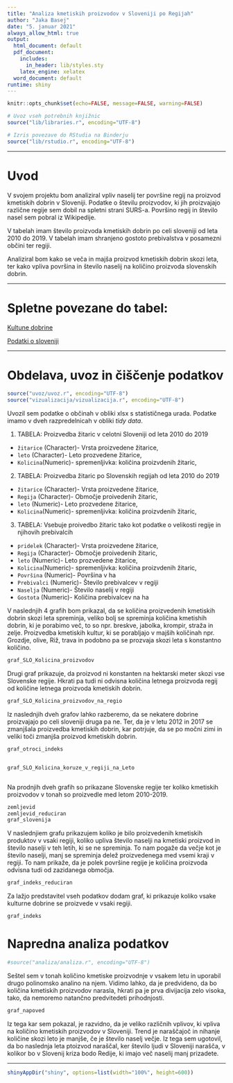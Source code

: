 ```yaml
---
title: "Analiza kmetiskih proizvodov v Sloveniji po Regijah"
author: "Jaka Basej"
date: "5. januar 2021"
always_allow_html: true
output:
  html_document: default
  pdf_document:
    includes:
      in_header: lib/styles.sty
    latex_engine: xelatex
  word_document: default
runtime: shiny
---
```


```r
knitr::opts_chunk$set(echo=FALSE, message=FALSE, warning=FALSE)

# Uvoz vseh potrebnih knjižnic
source("lib/libraries.r", encoding="UTF-8")
```

```r
# Izris povezave do RStudia na Binderju
source("lib/rstudio.r", encoding="UTF-8")
```
***
# Uvod   

V svojem projektu bom analiziral vpliv naselij ter površine regij na proizvod kmetiskih dobrin v Sloveniji. Podatke o številu proizvodov, ki jih proizvajajo različne regije sem dobil na spletni strani SURS-a. Površino regij in število nasel sem pobral iz Wikipedije.

V tabelah imam število proizvoda kmetiskih dobrin po celi sloveniji od leta 2010 do 2019. V tabelah imam shranjeno gostoto prebivalstva v posamezni občini ter regiji.

Analiziral bom kako se veča in majša proizvod kmetiskih dobrin skozi leta, ter kako vpliva površina in število naselij na količino proizvoda slovenskih dobrin.

***

# Spletne povezane do tabel:

[Kultune dobrine](<https://pxweb.stat.si/SiStatData/pxweb/sl/Data/-/1502410S.px>)

[Podatki o sloveniji](https://sl.wikipedia.org/wiki/Seznam_občin_v_Sloveniji>)


***

# Obdelava, uvoz in čiščenje podatkov

```r
source("uvoz/uvoz.r", encoding="UTF-8")
source("vizualizacija/vizualizacija.r", encoding="UTF-8")
```

Uvozil sem podatke o občinah v obliki xlsx s statističnega urada. Podatke imamo v dveh razpredelnicah v obliki *tidy data*.

1. TABELA: Proizvedba žitaric v celotni Sloveniji od leta 2010 do 2019 
  - `žitarice` (Character)- Vrsta proizvedene žitarice,
  - `leto` (Character)- Leto prozvedene žitarice,
  - `Kolicina`(Numeric)- spremenljivka: količina proizvdenih žitaric,
  
2. TABELA: Proizvedba žitaric po Slovenskih regijah od leta 2010 do 2019 
  - `žitarice` (Character)- Vrsta proizvedene žitarice,
  - `Regija` (Character)- Območje proivedenih žitaric,
  - `leto` (Numeric)- Leto prozvedene žitarice,
  - `Kolicina`(Numeric)- spremenljivka: količina proizvdenih žitaric,
  
3. TABELA: Vsebuje proivedbo žitaric tako kot podatke o velikosti regije in njihovih prebivalcih
  - `pridelek` (Character)- Vrsta proizvedene žitarice,
  - `Regija` (Character)- Območje proivedenih žitaric,
  - `leto` (Numeric)- Leto prozvedene žitarice,
  - `Kolicina`(Numeric)- spremenljivka: količina proizvdenih žitaric,
  - `Površina` (Numeric)- Površina v ha
  - `Prebivalci` (Numeric)- Število prebivalcev v regiji
  - `Naselja` (Numeric)- Število naselij v regiji
  - `Gostota` (Numeric)- Količina prebivalcev na ha
  


V naslednjih 4 grafih bom prikazal, da se količina proizvedenih kmetiskih dobrin skozi leta spreminja, veliko bolj se spreminja količina kmetishih dobrin, ki je porabimo več, to so npr. breskve, jabolka, krompir, straža in zelje. Proizvedba kmetiskih kultur, ki se porabljajo v majših količinah npr. Grozdje, olive, Riž, trava in podobno pa se prozvaja skozi leta s konstantno količino.

```r

graf_SLO_Kolicina_proizvodov


```

Drugi graf prikazuje, da proizvod ni konstanten na hektarski meter skozi vse Slovenske regije. Hkrati pa tudi ni odvisna količina letnega proizvoda regij od količine letnega proizvoda kmetiskih dobrin. 

```r


graf_SLO_Kolicina_proizvodov_na_regio


```

Iz naslednjih dveh grafov lahko razberemo, da se nekatere dobrine proizvajajo po celi sloveniji druga pa ne. Ter, da je v letu 2012 in 2017 se zmanjšala proizvedba kmetiskih dobrin, kar potrjuje, da se po močni zimi in veliki toči zmanjša proizvod kmetiskih dobrin.

```r


graf_otroci_indeks


graf_SLO_Kolicina_koruze_v_regiji_na_Leto



```


Na prodnjih dveh grafih so prikazane Slovenske regije ter koliko kmetiskih proizvodov v tonah so proizvedle med letom 2010-2019. 



```r


zemljevid
zemljevid_reduciran
graf_slovenija

```

V naslednjiem grafu prikazujem koliko je bilo proizvedenih kmetiskih produktov v vsaki regiji, koliko upliva število naselji na kmetiski proizvod in število naselji v teh letih, ki se ne spreminja. To nam pogaže da večje kot je število naselji, manj se spreminja delež proizvedenega med vsemi kraji v regiji. To nam prikaže, da je polek površine regije je količina proizvoda odvisna tudi od zazidanega območja. 
```r

graf_indeks_reduciran

```

Za lažjo predstavitel vseh podatkov dodam graf, ki prikazuje koliko vsake kulturne dobrine se proizvede v vsaki regiji.
```r

graf_indeks

```


# Napredna analiza podatkov

```r
#source("analiza/analiza.r", encoding="UTF-8")
```

Seštel sem v tonah količino kmetiske proizvodnje v vsakem letu in uporabil drugo polinomsko analino na njem. Vidimo lahko, da je predvideno, da bo količina kmetiskih proizvodov narasla, hkrati pa je prva divijacija zelo visoka, tako, da nemoremo natančno predvitedeti prihodnjosti.
```r
graf_napoved
```
Iz tega kar sem pokazal, je razvidno, da je veliko različnih vplivov, ki vpliva na količino kmetiskih proizvodov v Sloveniji. Trend je naraščajoč in nihanje količine skozi leto je manjše, če je število naselj večje. Iz tega sem ugotovil, da bo naslednja leta ptoizvod naraščal, ker število ljudi v Sloveniji narašča, v kolikor bo v Slovenij kriza bodo Redije, ki imajo več naselij manj prizadete. 

***

```r
shinyAppDir("shiny", options=list(width="100%", height=600))
```
